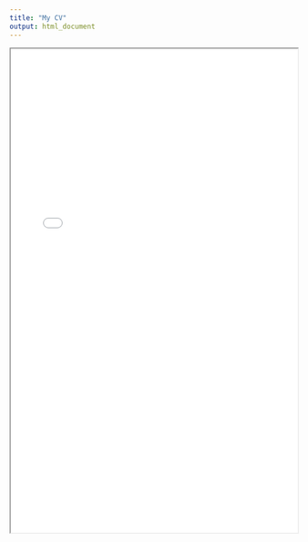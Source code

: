 ```yaml
---
title: "My CV"
output: html_document
---
```


<iframe src="./folder/CathelineFroehlichAcademicCV.pdf" width="100%" height="850px"/>
